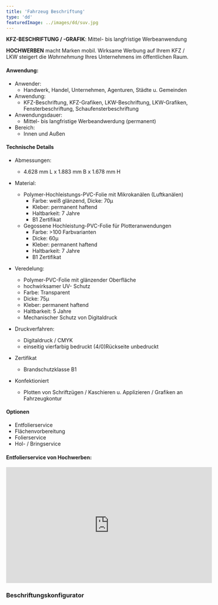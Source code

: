 ```yaml
---
title: 'Fahrzeug Beschriftung'
type: 'dd'
featuredImage: ../images/dd/suv.jpg
---
```



**KFZ-BESCHRIFTUNG / -GRAFIK**: Mittel- bis langfristige Werbeanwendung

**HOCHWERBEN** macht Marken mobil. Wirksame Werbung auf Ihrem KFZ / LKW steigert die _Wahrnehmung_ Ihres Unternehmens im öffentlichen Raum.

#### Anwendung:

- Anwender:
  - Handwerk, Handel, Unternehmen, Agenturen, Städte u. Gemeinden
- Anwendung:
  - KFZ-Beschriftung, KFZ-Grafiken, LKW-Beschriftung, LKW-Grafiken, Fensterbeschriftung, Schaufensterbeschriftung
- Anwendungsdauer:
  - Mittel- bis langfristige Werbeandwerdung (permanent)
- Bereich:
  - Innen und Außen

#### Technische Details

- Abmessungen:
  - 4.628 mm L x 1.883 mm B x 1.678 mm H
- Material:

  - Polymer-Hochleistungs-PVC-Folie mit Mikrokanälen (Luftkanälen)
    - Farbe: weiß glänzend, Dicke: 70μ
    - Kleber: permanent haftend
    - Haltbarkeit: 7 Jahre
    - B1 Zertifikat
  - Gegossene Hochleistung-PVC-Folie für Plotteranwendungen
    - Farbe: >100 Farbvarianten
    - Dicke: 60μ
    - Kleber: permanent haftend
    - Haltbarkeit: 7 Jahre
    - B1 Zertifikat

- Veredelung:

  - Polymer-PVC-Folie mit glänzender Oberfläche
  - hochwirksamer UV- Schutz
  - Farbe: Transparent
  - Dicke: 75μ
  - Kleber: permanent haftend
  - Haltbarkeit: 5 Jahre
  - Mechanischer Schutz von Digitaldruck

- Druckverfahren:

  - Digitaldruck / CMYK
  - einseitig vierfarbig bedruckt (4/0)Rückseite unbedruckt

- Zertifikat

  - Brandschutzklasse B1

- Konfektioniert
  - Plotten von Schriftzügen / Kaschieren u. Applizieren / Grafiken an Fahrzeugkontur

#### Optionen

- Entfolierservice
- Flächenvorbereitung
- Folierservice
- Hol- / Bringservice

#### Entfolierservice von Hochwerben:

<div style={{ margin: '0 auto', textAlign: 'center'}}>
<iframe
  src="https://www.youtube.com/embed/NCj8rZVrSTI?controls=0"
  frameborder="0"
  allow="accelerometer; autoplay; encrypted-media; gyroscope; picture-in-picture"
  allowfullscreen
  width="560"
  height="315"
  style={{ margin: '1rem auto 2rem auto'}}
></iframe>
</div>

### Beschriftungskonfigurator

<!-- Konfigurator -->

<Beschriftung />

